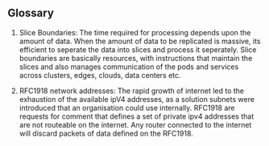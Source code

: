 ## Glossary

1. Slice Boundaries: The time required for processing depends upon the amount of data. When the amount of data
to be replicated is massive, its efficient to seperate the data into slices and process it seperately.
Slice boundaries are basically resources, with instructions that maintain the slices and also manages communication
of the pods and services across clusters, edges, clouds, data centers etc.

2. RFC1918 network addresses: The rapid growth of internet led to the exhaustion of the available ipV4 addresses, as a solution subnets 
were introduced that an organisation could use internally. RFC1918 are requests for comment that defines a set of private
ipv4 addresses that are not routeable on the internet. Any router connected to the internet will discard packets of data
defined on the RFC1918.